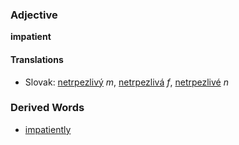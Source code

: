 === Adjective ===
'''impatient'''
==== Translations ====
*Slovak: [[netrpezlivý]] ''m'', [[netrpezlivá]] ''f'', [[netrpezlivé]] ''n''
=== Derived Words ===
* [[impatiently]]